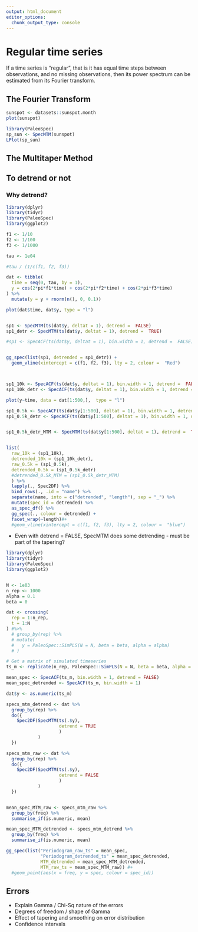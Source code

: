 ```yaml
---
output: html_document
editor_options: 
  chunk_output_type: console
---
```

# Regular time series

If a time series is "regular", that is it has equal time steps between observations, and no missing observations, then its power spectrum can be estimated from its Fourier transform. 


## The Fourier Transform

```r
sunspot <- datasets::sunspot.month
plot(sunspot)
```

```r
library(PaleoSpec)
sp_sun <- SpecMTM(sunspot)
LPlot(sp_sun)
```


## The Multitaper Method



## To detrend or not {#sec-detrend}


### Why detrend?



```r
library(dplyr)
library(tidyr)
library(PaleoSpec)
library(ggplot2)

f1 <- 1/10
f2 <- 1/100
f3 <- 1/1000

tau <- 1e04

#tau / (1/c(f1, f2, f3))

dat <- tibble(
  time = seq(0, tau, by = 1),
  y = cos(2*pi*f1*time) + cos(2*pi*f2*time) + cos(2*pi*f3*time) 
) %>% 
  mutate(y = y + rnorm(n(), 0, 0.1))

plot(dat$time, dat$y, type = "l")


sp1 <- SpecMTM(ts(dat$y, deltat = 1), detrend =  FALSE)
sp1_detr <- SpecMTM(ts(dat$y, deltat = 1), detrend =  TRUE)

#sp1 <- SpecACF(ts(dat$y, deltat = 1), bin.width = 1, detrend =  FALSE)


gg_spec(list(sp1, detrended = sp1_detr)) +
  geom_vline(xintercept = c(f1, f2, f3), lty = 2, colour =  "Red")



sp1_10k <- SpecACF(ts(dat$y, deltat = 1), bin.width = 1, detrend =  FALSE)
sp1_10k_detr <- SpecACF(ts(dat$y, deltat = 1), bin.width = 1, detrend =  TRUE)

plot(y~time, data = dat[1:500,],  type = "l")

sp1_0.5k <- SpecACF(ts(dat$y[1:500], deltat = 1), bin.width = 1, detrend =  FALSE)
sp1_0.5k_detr <- SpecACF(ts(dat$y[1:500], deltat = 1), bin.width = 1, detrend =  TRUE)


sp1_0.5k_detr_MTM <- SpecMTM(ts(dat$y[1:500], deltat = 1), detrend =  TRUE)


list(
  raw_10k = (sp1_10k),
  detrended_10k = (sp1_10k_detr),
  raw_0.5k = (sp1_0.5k), 
  detrended_0.5k = (sp1_0.5k_detr)
  #detrended_0.5k_MTM = (sp1_0.5k_detr_MTM)
  ) %>% 
  lapply(., Spec2DF) %>% 
  bind_rows(., .id = "name") %>% 
  separate(name, into = c("detrended", "length"), sep = "_") %>% 
  mutate(spec_id = detrended) %>% 
  as_spec_df() %>% 
  gg_spec(., colour = detrended) +
  facet_wrap(~length)#+
  #geom_vline(xintercept = c(f1, f2, f3), lty = 2, colour =  "blue")


```



- Even with detrend = FALSE, SpecMTM does some detrending - must be part of the tapering?



```r
library(dplyr)
library(tidyr)
library(PaleoSpec)
library(ggplot2)


N <- 1e03
n_rep <- 1000
alpha = 0.1
beta = 0

dat <- crossing(
  rep = 1:n_rep,
  t = 1:N
) #%>% 
  # group_by(rep) %>% 
  # mutate(
  #   y = PaleoSpec::SimPLS(N = N, beta = beta, alpha = alpha) 
  # )

# Get a matrix of simulated timeseries
ts_m <- replicate(n_rep, PaleoSpec::SimPLS(N = N, beta = beta, alpha = alpha))

mean_spec <- SpecACF(ts_m, bin.width = 1, detrend = FALSE)
mean_spec_detrended <- SpecACF(ts_m, bin.width = 1)

dat$y <- as.numeric(ts_m)

specs_mtm_detrend <- dat %>% 
  group_by(rep) %>% 
  do({
    Spec2DF(SpecMTM(ts(.$y), 
                    detrend = TRUE
                    )
            )
  })

specs_mtm_raw <- dat %>% 
  group_by(rep) %>% 
  do({
    Spec2DF(SpecMTM(ts(.$y), 
                    detrend = FALSE
                    )
            )
  })


mean_spec_MTM_raw <- specs_mtm_raw %>% 
  group_by(freq) %>% 
  summarise_if(is.numeric, mean)

mean_spec_MTM_detrended <- specs_mtm_detrend %>% 
  group_by(freq) %>% 
  summarise_if(is.numeric, mean)

gg_spec(list("Periodogram_raw_ts" = mean_spec,
             "Periodogram_detrended_ts" = mean_spec_detrended,
             MTM_detrended = mean_spec_MTM_detrended,
             MTM_raw_ts = mean_spec_MTM_raw)) #+
  #geom_point(aes(x = freq, y = spec, colour = spec_id))
```




## Errors

- Explain Gamma / Chi-Sq nature of the errors
- Degrees of freedom / shape of Gamma
- Effect of tapering and smoothing on error distribution
- Confidence intervals

